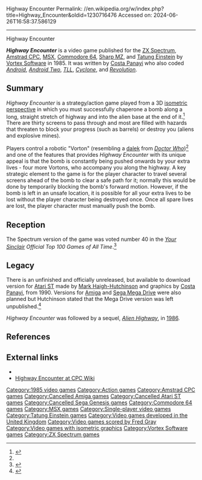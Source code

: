 Highway Encounter
Permalink: //en.wikipedia.org/w/index.php?title=Highway_Encounter&oldid=1230716476
Accessed on: 2024-06-26T16:58:37.586129



------
Highway Encounter
{{Short description|1985 video game}}
{{Infobox video game 
|title = Highway Encounter
|image = highwayencounterinlay.jpg
|caption =
|developer =
|publisher = [[Vortex Software]]
|designer = [[Costa Panayi]]
|engine = 
|released = 1985
|genre = [[Action game|Action]]
|modes = [[Single-player]]
|platforms = [[ZX Spectrum]], [[Commodore 64]], [[Sharp MZ]], [[Amstrad CPC]], [[MSX]], [[Tatung Einstein]]
}}

'''''Highway Encounter''''' is a video game published for the [[ZX Spectrum]], [[Amstrad CPC]], [[MSX]], [[Commodore 64]], [[Sharp MZ]], and [[Tatung Einstein]] by [[Vortex Software]] in 1985. It was written by [[Costa Panayi]] who also coded ''[[Android One: The Reactor Run|Android]]'', ''[[Android Two]]'', ''[[Tornado Low Level|TLL]]'', ''[[Cyclone (computer game)|Cyclone]]'', and ''[[Revolution (video game)|Revolution]]''.

==Summary==
''Highway Encounter'' is a strategy/action game played from a 3D [[Isometric video game graphics|isometric perspective]] in which you must successfully chaperone a bomb along a long, straight stretch of highway and into the alien base at the end of it.<ref name=crash>{{Cite web|url=http://www.crashonline.org.uk/20/encounter.htm|title = CRASH 20 - Highway Encounter}}</ref> There are thirty screens to pass through and most are filled with hazards that threaten to block your progress (such as barrels) or destroy you (aliens and explosive mines).

Players control a robotic "Vorton" (resembling a [[dalek]] from ''[[Doctor Who]]'')<ref name=crash/> and one of the features that provides ''Highway Encounter'' with its unique appeal is that the bomb is constantly being pushed onwards by your extra lives - four more Vortons, who accompany you along the highway. A key strategic element to the game is for the player character to travel several screens ahead of the bomb to clear a safe path for it; normally this would be done by temporarily blocking the bomb's forward motion. However, if the bomb is left in an unsafe location, it is possible for all your extra lives to be lost without the player character being destroyed once. Once all spare lives are lost, the player character must manually push the bomb.

==Reception==
{{Video game reviews
| award1Pub = ''Amstrad Action''
| award1 = Mastergame<ref>Game review, Amstrad Action magazine, [[Future Publishing]], issue 2, November 1985</ref>
| award2Pub = ''Crash''
| award2 = Crash Smash<ref>Game review, Crash magazine, [[Newsfield Publications]], issue 20, September 1985, page 122</ref>
}}
The Spectrum version of the game was voted number 40 in the ''[[Your Sinclair]] Official Top 100 Games of All Time''.<ref>{{cite journal|title=YS Top 100 Games of All Time|journal=Your Sinclair|date=September 1993}}</ref>

==Legacy==
There is an unfinished and officially unreleased, but available to download version for [[Atari ST]] made by [[Mark Haigh-Hutchinson]] and graphics by [[Costa Panayi]], from 1990. Versions for [[Amiga]] and [[Sega Mega Drive]] were also planned but Hutchinson stated that the Mega Drive version was left unpublished.<ref name="POL">{{cite web|last=Wynne|first=Stuart|url=http://binky.paragon.co.uk/features/n64_ft/roguesquad.ft.html|title=Features - Nintendo 64: Rogue Squadron - Preview Feature|work=Paragon Online|publisher=[[Paragon Publishing]]|date=1998|access-date=2020-12-06|archive-url=https://web.archive.org/web/19991001173419/http://binky.paragon.co.uk/features/n64_ft/roguesquad.ft.html|archive-date=1999-10-01|url-status=live}}</ref>

''Highway Encounter'' was followed by a sequel, ''[[Alien Highway]]'', in [[1986 in video gaming|1986]].

==References==
{{Reflist}}

==External links==
*{{WoS game|id=0002323}}
* [http://cpcwiki.eu/index.php/Highway_Encounter Highway Encounter at CPC Wiki]

[[Category:1985 video games]]
[[Category:Action games]]
[[Category:Amstrad CPC games]]
[[Category:Cancelled Amiga games]]
[[Category:Cancelled Atari ST games]]
[[Category:Cancelled Sega Genesis games]]
[[Category:Commodore 64 games]]
[[Category:MSX games]]
[[Category:Single-player video games]]
[[Category:Tatung Einstein games]]
[[Category:Video games developed in the United Kingdom]]
[[Category:Video games scored by Fred Gray]]
[[Category:Video games with isometric graphics]]
[[Category:Vortex Software games]]
[[Category:ZX Spectrum games]]


{{action-videogame-stub}}